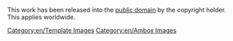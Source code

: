 This work has been released into the [http://en.wikipedia.org/wiki/Public_domain public domain] by the copyright holder. This applies worldwide.


[[Category:en/Template Images]][[Category:en/Ambox Images]]